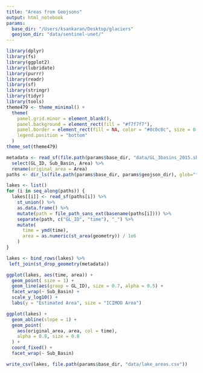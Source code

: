 ```yaml
---
title: "Areas from Geojsons"
output: html_notebook
params:
  base_dir: "/Users/ksankaran/Desktop/glaciers"
  geojson_dir: "data/sentinel-unet/"
---
```


```r
library(dplyr)
library(fs)
library(ggplot2)
library(lubridate)
library(purrr)
library(readr)
library(sf)
library(stringr)
library(tidyr)
library(tools)
theme479 <- theme_minimal() + 
  theme(
    panel.grid.minor = element_blank(),
    panel.background = element_rect(fill = "#f7f7f7"),
    panel.border = element_rect(fill = NA, color = "#0c0c0c", size = 0.6),
    legend.position = "bottom"
  )
theme_set(theme479)
```

```r
metadata <- read_sf(file.path(params$base_dir, "data/GL_3basins_2015.shp")) %>%
  select(GL_ID, Sub_Basin, Area) %>%
  rename(original_area = Area)
paths <- dir_ls(file.path(params$base_dir, params$geojson_dir), glob="*geojson")

lakes <- list()
for (i in seq_along(paths)) {
  lakes[[i]] <- read_sf(paths[i]) %>%
    st_union() %>%
    as.data.frame() %>%
    mutate(path = file_path_sans_ext(basename(paths[i]))) %>%
    separate(path, c("GL_ID", "time"), "_") %>%
    mutate(
      time = ymd(time),
      area = as.numeric(st_area(geometry)) / 1e6
    )
}

lakes <- bind_rows(lakes) %>%
 left_join(st_drop_geometry(metadata))
```

```r
ggplot(lakes, aes(time, area)) +
  geom_point( size = 1) +
  geom_line(aes(group = GL_ID), size = 0.7, alpha = 0.5) +
  facet_wrap(~ Sub_Basin) +
  scale_y_log10() +
  labs(y = "Estimated Area", size = "ICIMOD Area")
```

```r
ggplot(lakes) +
  geom_abline(slope = 1) +
  geom_point(
    aes(original_area, area, col = time),
    alpha = 0.8, size = 0.8
  ) +
  coord_fixed() +
  facet_wrap(~ Sub_Basin)
```

```r
write_csv(lakes, file.path(params$base_dir, "data/lake_areas.csv"))
```

